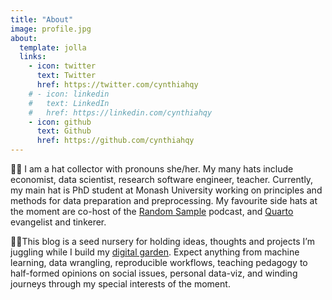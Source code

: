 ```yaml
---
title: "About"
image: profile.jpg
about:
  template: jolla
  links:
    - icon: twitter
      text: Twitter
      href: https://twitter.com/cynthiahqy
    # - icon: linkedin
    #   text: LinkedIn
    #   href: https://linkedin.com/cynthiahqy
    - icon: github
      text: Github
      href: https://github.com/cynthiahqy
---
```


🧙‍♀️ I am a hat collector with pronouns she/her. My many hats include economist, data scientist, research software engineer, teacher. Currently, my main hat is PhD student at Monash University working on principles and methods for data preparation and preprocessing. My favourite side hats at the moment are co-host of the [Random Sample](https://www.therandomsample.com.au/) podcast, and [Quarto](https://quarto.org) evangelist and tinkerer.

🤹🏻This blog is a seed nursery for holding ideas, thoughts and projects I'm juggling while I build my [digital garden](https://maggieappleton.com/garden-history). Expect anything from machine learning, data wrangling, reproducible workflows, teaching pedagogy to half-formed opinions on social issues, personal data-viz, and winding journeys through my special interests of the moment.
